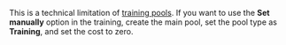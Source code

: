 <Cut title="Why is only Smart Mixing available in Training?">

This is a technical limitation of [training pools](/docs-new/glossary#training-pool). If you want to use the **Set manually** option in the training, create the main pool, set the pool type as **Training**, and set the cost to zero.

</Cut>